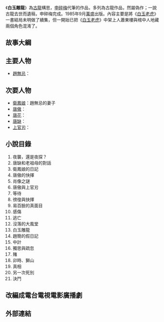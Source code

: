 《'''白玉雕龍'''》為[[古龍|古龍]]構思，[[申碎梅|申碎梅]]代筆的作品，多列為古龍作品，然屬偽作；一說古龍去世而遺稿，申碎梅完成。1985年9月[[萬盛|萬盛]]出版。內容主要是將《[[白玉老虎|白玉老虎]]》一書結局未明做了續集，但一開始已把《[[白玉老虎|白玉老虎]]》中架上人蕭東樓與棺中人地藏兩個角色混淆了。
==故事大綱==

==主要人物==

*[[趙無忌|趙無忌]]：
==次要人物==
*[[衛鳳娘|衛鳳娘]]：趙無忌的妻子
*[[唐傲|唐傲]]：
*[[唐花|唐花]]：
*[[唐缺|唐缺]]：
*[[上官刃|上官刃]]：

==小說目錄==
#夜襲，還是夜探？
#唐缺和老祖母的對話
#衛鳳娘的日記
#唐傲的快擇
#肖像之謎
#唐傲與上官刃
#等待
#徬徨與抉擇
#易百臉的真面目
#感傷
#逃亡
#沒落的大風堂 
#白玉雕龍
#趙簡的假日記
#中計 
#獨思與疏忽
#賭
#卯時、獅山 
#真相
#另一次死別
#決鬥 
==改編成電台電視電影廣播劇==
==外部連結==

{{lit-stub}}
{{古龍作品}}
